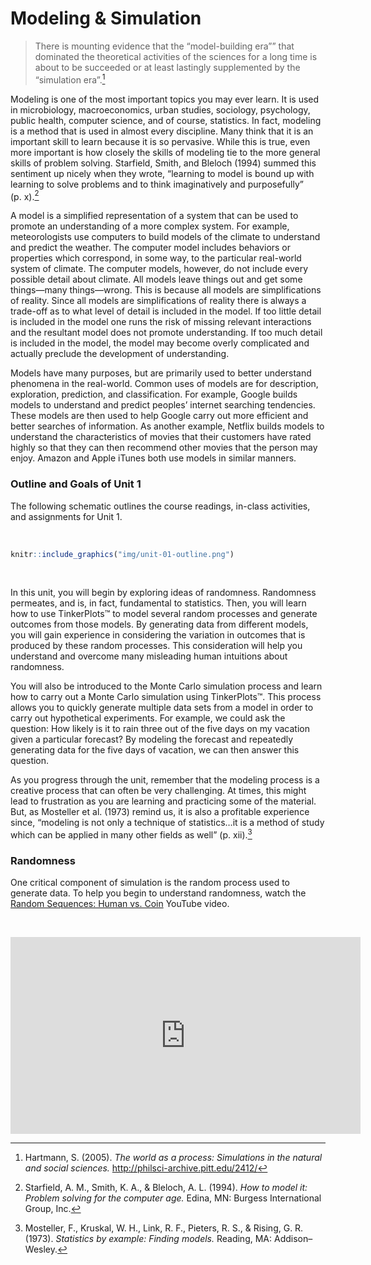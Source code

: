 # Modeling &amp; Simulation {-}

> There is mounting evidence that the "model-building era"" that dominated the theoretical activities of the sciences for a long time is about to be succeeded or at least lastingly supplemented by the "simulation era".^[Hartmann, S. (2005). *The world as a process: Simulations in the natural and social sciences.* [http://philsci-archive.pitt.edu/2412/](http://philsci-archive.pitt.edu/2412/)]


Modeling is one of the most important topics you may ever learn. It is used in microbiology, macroeconomics, urban studies, sociology, psychology, public health, computer science, and of course, statistics. In fact, modeling is a method that is used in almost every discipline. Many think that it is an important skill to learn because it is so pervasive. While this is true, even more important is how closely the skills of modeling tie to the more general skills of problem solving. Starfield, Smith, and Bleloch (1994) summed this sentiment up nicely when they wrote, "learning to model is bound up with learning to solve problems and to think imaginatively and purposefully" (p. x).^[Starfield, A. M., Smith, K. A., &amp; Bleloch, A. L. (1994). *How to model it: Problem solving for the computer age.* Edina, MN: Burgess International Group, Inc.]

A model is a simplified representation of a system that can be used to promote an understanding of a more complex system. For example, meteorologists use computers to build models of the climate to understand and predict the weather. The computer model includes behaviors or properties which correspond, in some way, to the particular real-world system of climate. The computer models, however, do not include every possible detail about climate. All models leave things out and get some things&mdash;many things&mdash;wrong. This is because all models are simplifications of reality. Since all models are simplifications of reality there is always a trade-off as to what level of detail is included in the model. If too little detail is included in the model one runs the risk of missing relevant interactions and the resultant model does not promote understanding. If too much detail is included in the model, the model may become overly complicated and actually preclude the development of understanding.

Models have many purposes, but are primarily used to better understand phenomena in the real-world. Common uses of models are for description, exploration, prediction, and classification. For example, Google builds models to understand and predict peoples' internet searching tendencies. These models are then used to help Google carry out more efficient and better searches of information. As another example, Netflix builds models to understand the characteristics of movies that their customers have rated highly so that they can then recommend other movies that the person may enjoy. Amazon and Apple iTunes both use models in similar manners.

### Outline and Goals of Unit 1 {-}

The following schematic outlines the course readings, in-class activities, and assignments for Unit 1.

<br />

```r
knitr::include_graphics("img/unit-01-outline.png")
```

<br />

In this unit, you will begin by exploring ideas of randomness. Randomness permeates, and is, in fact, fundamental to statistics. Then, you will learn how to use TinkerPlots&trade; to model several random processes and generate outcomes from those models. By generating data from different models, you will gain experience in considering the variation in outcomes that is produced by these random processes. This consideration will help you understand and overcome many misleading human intuitions about randomness.

You will also be introduced to the Monte Carlo simulation process and learn how to carry out a Monte Carlo simulation using TinkerPlots&trade;. This process allows you to quickly generate multiple data sets from a model in order to carry out hypothetical experiments. For example, we could ask the question: How likely is it to rain three out of the five days on my vacation given a particular forecast? By modeling the forecast and repeatedly generating data for the five days of vacation, we can then answer this question. 

As you progress through the unit, remember that the modeling process is a creative process that can often be very challenging. At times, this might lead to frustration as you are learning and practicing some of the material. But, as Mosteller et al. (1973) remind us, it is also a profitable experience since, "modeling is not only a technique of statistics&hellip;it is a method of study which can be applied in many other fields as well" (p. xii).^[Mosteller, F., Kruskal, W. H., Link, R. F., Pieters, R. S., &amp; Rising, G. R. (1973). *Statistics by example: Finding models.* Reading, MA: Addison–Wesley.] 

### Randomness {-}

One critical component of simulation is the random process used to generate data. To help you begin to understand randomness, watch the [Random Sequences: Human vs. Coin](https://www.youtube.com/v/H2lJLXS3AYM) YouTube video. 

<br />

<center>
<iframe width="560" height="315" src="https://www.youtube.com/watch?v=H2lJLXS3AYM" frameborder="0" allowfullscreen></iframe>
</center>

